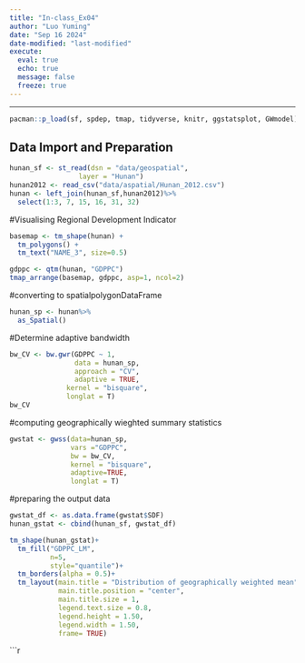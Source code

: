 ```yaml
---
title: "In-class_Ex04"
author: "Luo Yuming"
date: "Sep 16 2024"
date-modified: "last-modified"
execute: 
  eval: true
  echo: true
  message: false
  freeze: true
---
```


------------------------------------------------------------------------
```r
pacman::p_load(sf, spdep, tmap, tidyverse, knitr, ggstatsplot, GWmodel)   
```
## Data Import and Preparation
```r
hunan_sf <- st_read(dsn = "data/geospatial", 
                 layer = "Hunan")
hunan2012 <- read_csv("data/aspatial/Hunan_2012.csv")
hunan <- left_join(hunan_sf,hunan2012)%>%
  select(1:3, 7, 15, 16, 31, 32)
```
#Visualising Regional Development Indicator
```r
basemap <- tm_shape(hunan) +
  tm_polygons() +
  tm_text("NAME_3", size=0.5)

gdppc <- qtm(hunan, "GDPPC")
tmap_arrange(basemap, gdppc, asp=1, ncol=2)
```

#converting to spatialpolygonDataFrame
```r
hunan_sp <- hunan%>%
  as_Spatial()
```

#Determine adaptive bandwidth
```r
bw_CV <- bw.gwr(GDPPC ~ 1,
                data = hunan_sp,
                approach = "CV",
                adaptive = TRUE,
              kernel = "bisquare",
              longlat = T)
bw_CV
```
#computing geographically wieghted summary statistics
```r
gwstat <- gwss(data=hunan_sp,
               vars ="GDPPC",
               bw = bw_CV,
               kernel = "bisquare",
               adaptive=TRUE,
               longlat = T)
```
#preparing the output data
```r
gwstat_df <- as.data.frame(gwstat$SDF)
hunan_gstat <- cbind(hunan_sf, gwstat_df)
```

```r
tm_shape(hunan_gstat)+
  tm_fill("GDPPC_LM",
          n=5,
          style="quantile")+
  tm_borders(alpha = 0.5)+
  tm_layout(main.title = "Distribution of geographically weighted mean",
            main.title.position = "center",
            main.title.size = 1,
            legend.text.size = 0.8,
            legend.height = 1.50,
            legend.width = 1.50,
            frame= TRUE)
```
```r
 